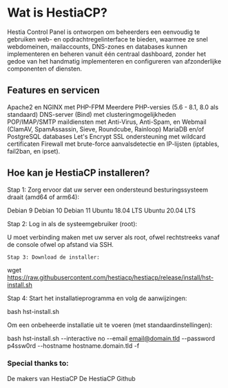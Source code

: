 # Wat is HestiaCP? 

Hestia Control Panel is ontworpen om beheerders een eenvoudig te gebruiken web- en opdrachtregelinterface te bieden, waarmee ze snel webdomeinen, mailaccounts, DNS-zones en databases kunnen implementeren en beheren vanuit één centraal dashboard, zonder het gedoe van het handmatig implementeren en configureren van afzonderlijke componenten of diensten.

## Features en servicen 

Apache2 en NGINX met PHP-FPM
Meerdere PHP-versies (5.6 - 8.1, 8.0 als standaard)
DNS-server (Bind) met clusteringmogelijkheden
POP/IMAP/SMTP maildiensten met Anti-Virus, Anti-Spam, en Webmail (ClamAV, SpamAssassin, Sieve, Roundcube, Rainloop)
MariaDB en/of PostgreSQL databases
Let's Encrypt SSL ondersteuning met wildcard certificaten
Firewall met brute-force aanvalsdetectie en IP-lijsten (iptables, fail2ban, en ipset).

## Hoe kan je HestiaCP installeren? 
Stap 1: Zorg ervoor dat uw server een ondersteund besturingssysteem draait (amd64 of arm64):

Debian 9
Debian 10
Debian 11
Ubuntu 18.04 LTS
Ubuntu 20.04 LTS

Stap 2: Log in als de systeemgebruiker (root):

U moet verbinding maken met uw server als root, ofwel rechtstreeks vanaf de console ofwel op afstand via SSH.
~~~
Stap 3: Download de installer:
~~~
wget https://raw.githubusercontent.com/hestiacp/hestiacp/release/install/hst-install.sh

Stap 4: Start het installatieprogramma en volg de aanwijzingen:

bash hst-install.sh

Om een onbeheerde installatie uit te voeren (met standaardinstellingen):

bash hst-install.sh --interactive no --email email@domain.tld --password p4ssw0rd --hostname hostname.domain.tld -f


### Special thanks to:

De makers van HestiaCP
De HestiaCP Github
